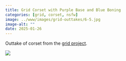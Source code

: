 ```yaml
---
title: Grid Corset with Purple Base and Blue Boning
categories: [grid, corset, nsfw]
image: ../www/images/grid-outtakes/6-5.jpg
image-alt: ""
date: 2025-01-26
---
```


Outtake of corset from the [grid project](/posts/2025-01-27_grid-project.html).

![](../www/images/grid-outtakes/6-5.jpg)

